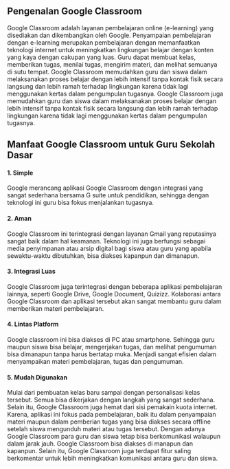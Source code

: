 ## Pengenalan Google Classroom


Google Classroom adalah layanan pembelajaran online (e-learning) yang disediakan dan dikembangkan 
oleh Google. Penyampaian pembelajaran dengan e-learning merupakan pembelajaran dengan memanfaatkan 
teknologi internet untuk meningkatkan lingkungan belajar dengan konten yang kaya dengan cakupan yang luas.
Guru dapat membuat kelas, memberikan tugas, menilai tugas, mengirim materi, dan melihat 
semuanya di sutu tempat. Google Classroom memudahkan guru dan siswa dalam melaksanakan proses 
belajar dengan lebih intensif tanpa kontak fisik secara langsung dan lebih ramah terhadap
lingkungan karena tidak lagi menggunakan kertas dalam pengumpulan tugasnya. Google 
Classroom juga memudahkan guru dan siswa dalam melaksanakan proses belajar dengan lebih 
intensif tanpa kontak fisik secara langsung dan lebih ramah terhadap lingkungan karena tidak 
lagi menggunakan kertas dalam pengumpulan tugasnya.



## Manfaat Google Classroom untuk Guru Sekolah Dasar

#### 1. Simple <br />
Google merancang aplikasi Google Classroom dengan integrasi yang sangat sederhana bersama 
G suite untuk pendidikan, sehingga dengan teknologi ini guru bisa fokus menjalankan tugasnya.
#### 2. Aman <br />
Google Classroom ini terintegrasi dengan layanan Gmail yang reputasinya sangat baik dalam 
hal keamanan. Teknologi ini juga berfungsi sebagai media penyimpanan atau arsip digital bagi 
siswa atau guru yang apabila sewaktu-waktu dibutuhkan, bisa diakses kapanpun dan dimanapun.
#### 3. Integrasi Luas <br />
Google Classroom juga terintegrasi dengan beberapa aplikasi pembelajaran lainnya, seperti 
Google Drive, Google Document, Quizizz. Kolaborasi antara Google Classroom dan aplikasi tersebut 
akan sangat membantu guru dalam memberikan materi pembelajaran.
#### 4. Lintas Platform <br />
Google classroom ini bisa diakses di PC atau smartphone. Sehingga guru maupun siswa bisa belajar, 
mengerjakan tugas, dan melihat pengumuman bisa dimanapun tanpa harus bertatap muka. Menjadi sangat 
efisien dalam menyampaikan materi pembelajaran, tugas dan pengumuman. 

#### 5. Mudah Digunakan <br />
Mulai dari pembuatan kelas baru sampai dengan personalisasi kelas tersebut. Semua bisa 
dikerjakan dengan langkah yang sangat sederhana. Selain itu, Google Classroom juga hemat 
dari sisi pemakain kuota internet. Karena, aplikasi ini fokus pada pembelajaran, baik itu 
dalam penyampaian materi maupun dalam pemberian tugas yang bisa diakses secara offline setelah 
siswa mengunduh materi atau tugas tersebut. Dengan adanya Google Classroom para guru dan 
siswa tetap bisa berkomunikasi walaupun dalam jarak jauh. Google Classroom bisa diakses di 
manapun dan kapanpun. Selain itu, Google Classroom juga terdapat fitur saling berkomentar 
untuk lebih meningkatkan komunikasi antara guru dan siswa.

